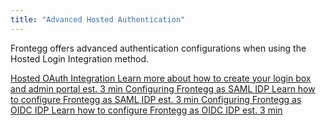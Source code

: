 ```yaml
---
title: "Advanced Hosted Authentication"
---
```


Frontegg offers advanced authentication configurations when using the Hosted Login Integration method. 

[ Hosted OAuth Integration Learn more about how to create your login box and admin portal est. 3 min ](https://docs.frontegg.com/v2.0.2/docs/native-hosted-login) [ Configuring Frontegg as SAML IDP Learn how to configure Frontegg as SAML IDP est. 3 min ](https://docs.frontegg.com/v2.0.2/docs/configure-frontegg-as-saml-idp-for-3rd-party-services) [ Configuring Frontegg as OIDC IDP Learn how to configure Frontegg as OIDC IDP est. 3 min ](https://docs.frontegg.com/v2.0.2/docs/configure-frontegg-as-oidc-idp-for-3rd-party-services) 